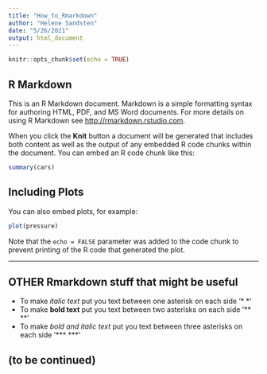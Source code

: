 ```yaml
---
title: "How_to_Rmarkdown"
author: "Helene Sandsten"
date: "5/26/2021"
output: html_document
---
```


```r
knitr::opts_chunk$set(echo = TRUE)
```

## R Markdown

This is an R Markdown document. Markdown is a simple formatting syntax for authoring HTML, PDF, and MS Word documents. For more details on using R Markdown see <http://rmarkdown.rstudio.com>.

When you click the **Knit** button a document will be generated that includes both content as well as the output of any embedded R code chunks within the document. You can embed an R code chunk like this:

```r
summary(cars)
```

## Including Plots

You can also embed plots, for example:

```r
plot(pressure)
```

Note that the `echo = FALSE` parameter was added to the code chunk to prevent printing of the R code that generated the plot.

---

## OTHER Rmarkdown stuff that might be useful
* To make *italic text* put you text between one asterisk on each side '* *' 
* To make **bold text** put you text between two asterisks on each side '** **'
* To make *bold and italic text* put you text between three asterisks on each side '*** ***'

(to be continued)
---


